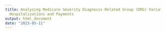 ```yaml
---
title: Analyzing Medicare Severity Diagnosis Related Group (DRG) Variation in Inpatient
  Hospitalizations and Payments
output: html_document
date: "2023-05-11"
---
```


